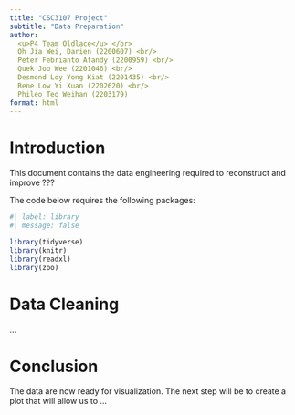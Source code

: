 ```yaml
---
title: "CSC3107 Project"
subtitle: "Data Preparation"
author:
  <u>P4 Team Oldlace</u> </br>
  Oh Jia Wei, Darien (2200607) <br/>
  Peter Febrianto Afandy (2200959) <br/>
  Quek Joo Wee (2201046) <br/>
  Desmond Loy Yong Kiat (2201435) <br/>
  Rene Low Yi Xuan (2202620) <br/>
  Phileo Teo Weihan (2203179)
format: html
---
```


# Introduction
This document contains the data engineering required to reconstruct and improve ???

The code below requires the following packages:
```r
#| label: library
#| message: false

library(tidyverse)
library(knitr)
library(readxl)
library(zoo)
```

# Data Cleaning
...

# Conclusion

The data are now ready for visualization. The next step will be to create a plot that will allow us to ...
